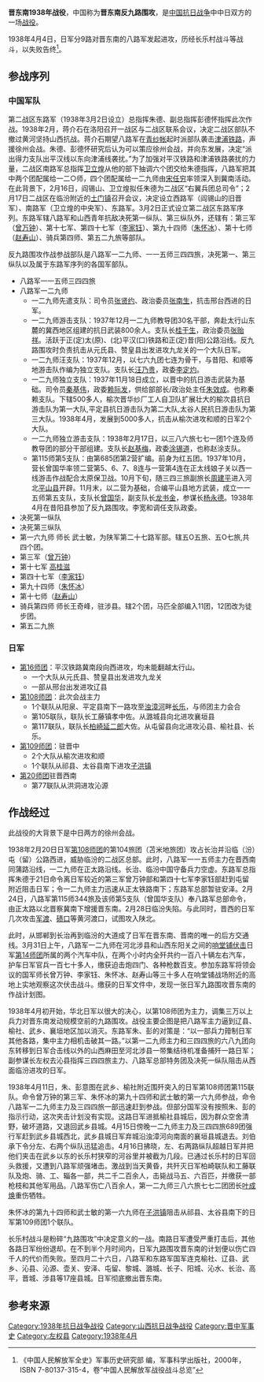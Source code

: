 {{Infobox Military Conflict
|conflict=晋东南1938年战役
|partof= [[中國抗日战争|中國抗日战争]]
|date=1938年4月4日－27日
|place=[[山西省_(中華民國)|山西省]][[辽县|辽县]]、榆社、武乡等地区
|result= 八路軍勝利
|combatant1= [[File:Flag_of_the_Republic_of_China.svg|22px]] [[中華民國_(大陸時期)|中華民國]]
|combatant2= [[File:Flag_of_Japan.svg|22px]] [[大日本帝國|大日本帝國]]
|units1=[[File:Flag_of_the_Republic_of_China_Army.svg|22px]] [[第二戰區|第二戰區]]東路軍
*[[八路军|八路军]]
**[[國民革命軍第十八集團軍第129師|第129师]]主力
**[[國民革命軍第十八集團軍第115師|第115师]] 
***第344旅
****第689团
等部隊
|units2= [[File:War_flag_of_the_Imperial_Japanese_Army.svg|22px]] [[第1軍_(日本陸軍)|第1軍]]
*[[第16师团|第16师团]]
*[[第20师团|第20师团]]
*[[第108師團_(日本陸軍)|第108师团]]
*[[第109师团_(日本陸軍)|第109师团]]
|commander1= [[File:Flag_of_the_Republic_of_China.svg|22px]] [[朱德|朱德]] <br /> [[File:Flag_of_the_Republic_of_China.svg|22px]] [[刘伯承|刘伯承]]<br />[[File:Flag_of_the_Republic_of_China.svg|22px]] [[韓先楚|韓先楚]]
|commander2= [[File:Flag_of_Japan.svg|22px]] [[香月清司|香月清司]]<br />[[File:Flag_of_Japan.svg|22px]] [[中島今朝吾|中島今朝吾]]<br />[[File:Flag_of_Japan.svg|22px]] [[川岸文三郎|川岸文三郎]]<br />[[File:Flag_of_Japan.svg|22px]] [[下元熊彌|下元熊彌]]<br />[[File:Flag_of_Japan.svg|22px]] [[山岡重厚|山岡重厚]]

|strength1=不詳
|strength2=3万余人<ref name="中国人民解放军全史" />
|casualties1=2000余人<ref name="中國抗日戰爭大事記">{{cite book|editor=中國抗日戰爭史學會、中國人民抗日戰爭紀念館|title=中國抗日戰爭大事記|date=1997年|publisher=北京出版社|location=北京|isbn=7-200-02683-2|page=241}}</ref>
|casualties2=4000余人<ref name="中国人民解放军全史" />
|}}

'''晋东南1938年战役'''，中国称为'''晋东南反九路围攻'''，是[[中国抗日战争|中国抗日战争]]中中日双方的一场[[战役|战役]]。

1938年4月4日，日军分9路对晋东南的八路军发起进攻，历经长乐村战斗等战斗，以失败告终<ref name="中国人民解放军全史">《中国人民解放军全史》军事历史研究部 编，军事科学出版社，2000年，ISBN 7-80137-315-4，卷“中国人民解放军战役战斗总览”</ref>。
==参战序列==
===中国军队===
第二战区东路军（1938年3月2日设立）总指挥朱德、副总指挥彭德怀指挥此次作战。1938年2月，蒋介石在洛阳召开一战区与二战区联系会议，决定二战区部队不撤过黄河坚持山西抗战。蒋介石期望八路军在[[青纱帐|青纱帐]]起时派部队袭击[[津浦铁路|津浦铁路]]，声援徐州会战。朱德、彭德怀研究后认为可以策应徐州会战，并向东发展，决定“派出得力支队出平汉线以东向津浦线袭扰。”为了加强对平汉铁路和津浦铁路袭扰的力量，二战区南路军总指挥[[卫立煌|卫立煌]]从他的部下抽调六个团交给朱德指挥，八路军把其中两个团配属给一二○师，四个团配属给一二九师由[[宋任穷|宋任穷]]率领深入到冀南活动。在此背景下，2月16日，阎锡山、卫立煌拟任朱德为二战区“右翼兵团总司令”；2月17日二战区在临汾附近的[[土门镇|土门镇]]召开会议，决定设立西路军（阎锡山的旧晋军）、南路军（卫立煌的中央军）、东路军。3月2日正式设立第二战区东路军序列。东路军辖八路军和山西青年抗敌决死第一纵队、第三纵队外，还辖有：第三军（[[曾万钟|曾万钟]]）、第十七军、第四十七军（[[李家钰|李家钰]]）、第九十四师（[[朱怀冰|朱怀冰]]）、第十七师（[[赵寿山|赵寿山]]）、骑兵第四师、第五二九旅等部队。

反九路围攻作战参战部队是八路军一二九师、一一五师三四四旅，决死第一、第三纵队以及属于东路军序列的各国军部队。
*八路军一一五师三四四旅
*八路军一二九师
**一二九师先遣支队：司令员[[张贤约|张贤约]]、政治委员[[张南生|张南生]]，抗击邢台西进的日军。
**一二九师游击支队：1937年12月一二九师教导团30名干部，奔赴太行山东麓的冀西地区组建的抗日武装800余人。支队长[[桂干生|桂干生]]，政治委员[[张贻祥|张贻祥]]。活跃于正(定)太(原)、(北)平汉(口)铁路和正(定)昔(阳)公路沿线。反九路围攻时负责抗击从元氏县、赞皇县出发进攻九龙关的一个大队日军。
**一二九师汪支队：1937年12月，以七六九团七连为骨干，与昔阳、和顺等地游击队作编为独立支队。支队长[[汪乃贵|汪乃贵]]，政委[[李定灼|李定灼]]。
**一二九师独立支队：1937年11月18日成立，以晋中的抗日游击武装为基础。司令员[[秦基伟|秦基伟]]，政委[[赖际发|赖际发]]，供给部部长/政治处主任[[朱效成|朱效成]]。也称秦赖支队。下辖500多人，榆次晋华纱厂工人自卫队扩展壮大的榆次县抗日游击队为第一大队,平定县抗日游击队为第二大队,太谷人民抗日游击队为第三大队。1938年4月，发展到5000多人，抗击从榆次进攻和顺的日军2个大队。
**一二九师独立游击支队：1938年2月17日，以三八六旅七七一团1个连及师教导团的部分干部组建。支队长[[赵基梅|赵基梅]]，政委[[涂锡道|涂锡道]]，也称赵涂支队。
**第115师第5支队：由第685团第2营扩编。前身为红五团。1937年10月，营长曾国华率领二营第5、6、7、8连与一营第4连在正太线娘子关以西一线游击作战配合太原保卫战。10月下旬，随三四三旅副旅长[[周建平|周建平]]进入河北[[平山县|平山县]]开辟。11月末，以二营为基础，合编平山县地方武装，成立一一五师第五支队，支队长[[曾国华|曾国华]]，副支队长[[龙书金|龙书金]]，参谋长[[杨永德|杨永德]]。1938年4月在昔阳县参加了反九路围攻。李宽和调任支队政委。
*决死第一纵队
*决死第三纵队
*第一六九师 师长 武士敏，为陕军第二十七路军部。辖五O五旅、五O七旅,共四个团。
*第三军（[[曾万钟|曾万钟]]）
*第十七军 [[高桂滋|高桂滋]]
*第四十七军（[[李家钰|李家钰]]）
*第九十四师（[[朱怀冰|朱怀冰]]）
*第十七师（[[赵寿山|赵寿山]]）
*骑兵第四师 师长王奇峰，驻涉县。辖2个团，马匹全部编入11团，12团改为徒步团。
*第五二九旅
===日军===
*[[第16师团|第16师团]]：平汉铁路冀南段向西进攻，均未能翻越太行山。
**一个大队从元氏县、赞皇县出发进攻九龙关
**一部从邢台出发进攻辽县
*[[第108师团|第108师团]]：此次会战主力
**1个联队从阳泉、平定县南下一路攻至[[浊漳河|浊漳河]]畔[[长乐镇|长乐]]，与师团主力会合
**第105联队，联队长工藤镇孝中佐。从潞城县向北进攻襄垣县
**第117联队，联队长[[柏崎延二郎|柏崎延二郎]]大佐。从屯留县向北进攻沁县、榆社县、长乐。
*[[第109师团|第109师团]]：驻晋中
**2个大队从榆次进攻和顺
**1个联队从祁县、太谷县南下进攻[[子洪镇|子洪镇]]
*[[第20师团|第20师团]]驻晋西南
**第77联队从洪洞进攻沁源
==作战经过==
此战役的大背景下是中日两方的徐州会战。

1938年2月20日日军[[第108师团|第108师团]]的第104旅团（苫米地旅团）攻占长治并沿临（汾）屯（留）公路西进，威胁临汾的二战区总部。此时，八路军一一五师主力在晋西南同蒲路沿线，一二九师在正太路沿线。长治、临汾中国守备兵力空虚。东路军总指挥朱德于21日命令离日军较近的第三军曾万钟部和第四十七军李家钰部赶到屯留附近阻击日军；令一二九师主力迅速从正太铁路南下；东路军总部暂驻安泽。2月24日，八路军第115师344旅及该师第5支队（曾国华支队）奉八路军总部命令，由正太路以北晋察冀南下增援晋东南。2月28日临汾失陷。与此同时，晋西的日军几次攻击[[军渡|军渡]]、[[碛口镇|碛口]]等黄河渡口，试图攻入陕北。

此时，从邯郸到长治再到临汾的大道成了日军在晋东南、晋南的唯一的后方交通线。3月31日上午，八路军一二九师在河北涉县和山西东阳关之间的[[响堂铺伏击|响堂铺伏击]]日军[[第14师团|第14师团]]所属的两个汽车中队，在两个小时内全歼共约一百八十辆左右汽车，护车日军官兵一百七十多人，缴获迫击炮四门、各种枪数百支。参加东路军将领会议的国军师长曾万钟、李家钰、朱怀冰、赵寿山等三十多人在响堂铺战场附近的高地上实地观察这次伏击战斗。缴获的日军文件中，发现一张日军九路围攻晋东南的作战计划图。

1938年4月初开始，华北日军以很大的决心，以第108师团为主力，调集三万以上兵力对晋东南发动规模空前的九路围攻。战役主要企图是把八路军主力逼到辽县、榆社、武乡、襄垣地区加以消灭。东路军朱、彭的对策是：“以一部兵力箝制日军其他各路，集中主力相机击破其一路。”以第一二九师主力和三四四旅的六八九团向东转移到日军合击线以外的山西麻田至河北涉县一带集结待机准备捕歼一路日军；副参谋长左权去沁县指挥三四四旅主力、八路军总部特务团及决死一纵队阻击从西面临汾进攻的日军。

1938年4月11日，朱、彭意图在武乡、榆社附近围歼突入的日军第108师团第115联队。命令曾万钟的第三军、朱怀冰的第九十四师和武士敏的第一六九师参战，命令八路军一二九师主力及三四四旅一部迅速赶到参战。但部分国军没有按照朱、彭的指示行动，这次夹击计划没有实现。这路日军进抵榆社县城后，因为群众空舍清野，破坏道路，又退回武乡县城。4月15日傍晚一二九师主力及三四四旅689团强行军赶到武乡县城西北，武乡县城日军弃城沿浊漳河向南面的襄垣县城退去。刘伯承下令分左、右两个纵队迅猛追击。4月16日拂晓，左、右两路纵队超越日军并把他们夹击在武乡以东的长乐村狭窄的河谷里并被截为几段。已通过长乐村的日军回头救援，又遭到八路军顽强堵击。激战到当天黄昏，共歼灭日军柏崎联队和工藤联队及炮、骑、工、辎各一部，共二千二百余人，击毙战马五、六百匹，并缴获一部枪枝和其他军用品。八路军伤亡八百余人，第一二九师三八六旅七七二团团长[[叶成焕|叶成焕]]重伤牺牲。

朱怀冰的第九十四师和武士敏的第一六九师在[[子洪镇|子洪镇]]阻击从祁县、太谷县南下的日军第109师团1个联队。

长乐村战斗是粉碎“九路围攻”中决定意义的一战。南路日军遭受严重打击后，其他各路日军纷纷退却。在不到半个月时间内，日军九路围攻晋东南的计划便以伤亡四千人的代价而失败。至四月二十六日，八路军和东路军国军连克榆社、辽县、武乡、沁县、沁源、壶关、安泽、屯留、黎城、潞城、长子、阳城、沁水、长治、高平，晋城、涉县等17座县城。日军彻底撤出晋东南。
== 参考来源 ==
{{reflist}}

{{中国抗日战争中共战役战斗}}

[[Category:1938年抗日战争战役|Category:1938年抗日战争战役]]
[[Category:山西抗日战争战役|Category:山西抗日战争战役]]
[[Category:晋中军事史|Category:晋中军事史]]
[[Category:左权县|Category:左权县]]
[[Category:1938年4月|Category:1938年4月]]